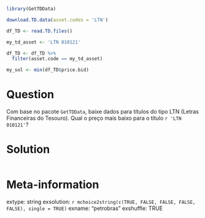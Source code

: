 ```r
library(GetTDData)

download.TD.data(asset.codes = 'LTN')

df_TD <- read.TD.files()

my_td_asset <- 'LTN 010121'

df_TD <- df_TD %>%
  filter(asset.code == my_td_asset)

my_sol <- min(df_TD$price.bid)
```


Question
========

Com base no pacote `GetTDData`, baixe dados para títulos do tipo LTN (Letras Financeiras do Tesouro). Qual o preço mais baixo para o título `r 'LTN 010121'`?


Solution
================

```r
```


Meta-information
================
extype: string
exsolution: `r mchoice2string(c(TRUE, FALSE, FALSE, FALSE, FALSE), single = TRUE)`
exname: "petrobras"
exshuffle: TRUE

